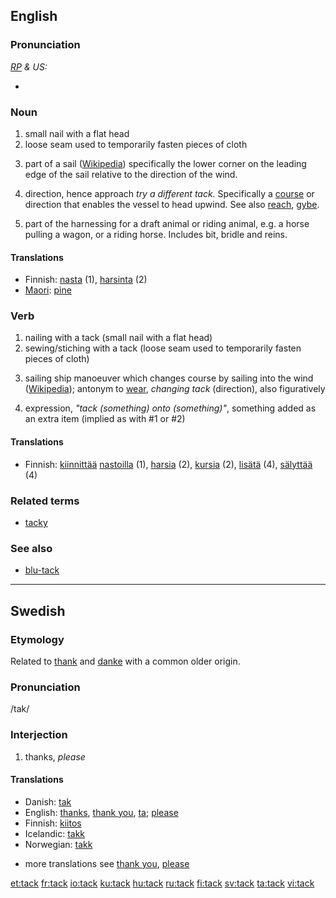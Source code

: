 ==English==

===Pronunciation===
''[[RP]] & US:'' {{IPA|/tæk/}}
*{{audio|en-us-tack.ogg|Audio (US)}}

===Noun===
{{en-noun}}

#small nail with a flat head
#loose seam used to temporarily fasten pieces of cloth
# {{nautical}} part of a sail ([[w:tack|Wikipedia]]) specifically the lower corner on the leading edge of the sail relative to the direction of the wind.
# {{nautical}} direction, hence approach ''try a different tack.'' Specifically a [[course]] or direction that enables the vessel to head upwind. See also [[reach]], [[gybe]].
#part of the harnessing for a draft animal or riding animal, e.g. a horse pulling a wagon, or a riding horse. Includes bit, bridle and reins.

====Translations====
*Finnish: [[nasta]] (1), [[harsinta]] (2)
*[[Maori]]: [[pine]]

===Verb===
{{en-verb}}

#nailing with a tack (small nail with a flat head)
#sewing/stiching with a tack (loose seam used to temporarily fasten pieces of cloth)
# {{nautical}} sailing ship manoeuver which changes course by sailing into the wind ([[w:tack|Wikipedia]]); antonym to [[wear]], ''changing tack'' (direction), also figuratively
#expression, ''"tack (something) onto (something)"'', something added as an extra item (implied as with #1 or #2)

====Translations====
*Finnish: [[kiinnittää]] [[nasta|nastoilla]] (1), [[harsia]] (2), [[kursia]] (2), [[lisätä]] (4), [[sälyttää]] (4)

===Related terms===
*[[tacky]]

===See also===
*[[blu-tack]]


----

==Swedish==

===Etymology===
Related to [[thank]] and [[danke]] with a common older origin.

===Pronunciation===
/tak/

===Interjection===
#thanks, ''please''

<!-- please do not remove da/is/no translations since they are related -->
====Translations====
*Danish: [[tak]]
*English: [[thanks]], [[thank you]], [[ta]]; [[please]]
*Finnish: [[kiitos]]
*Icelandic: [[takk]]
*Norwegian: [[takk]]

*more translations see [[thank you]], [[please]]

[[et:tack]]
[[fr:tack]]
[[io:tack]]
[[ku:tack]]
[[hu:tack]]
[[ru:tack]]
[[fi:tack]]
[[sv:tack]]
[[ta:tack]]
[[vi:tack]]